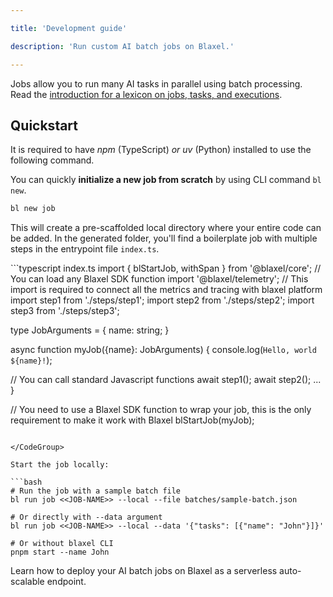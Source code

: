 ```yaml
---

title: 'Development guide'

description: 'Run custom AI batch jobs on Blaxel.'

---
```


Jobs allow you to run many AI tasks in parallel using batch processing. Read the [introduction for a lexicon on jobs, tasks, and executions](Overview).

## Quickstart

<Warning>It is required to have *npm* (TypeScript) *or uv* (Python) installed to use the following command.</Warning>

You can quickly **initialize a new job from scratch** by using CLI command `bl new`. 

```bash
bl new job
```

This will create a pre-scaffolded local directory where your entire code can be added. In the generated folder, you'll find a boilerplate job with multiple steps in the entrypoint file `index.ts`. 

<CodeGroup>
```typescript index.ts
import { blStartJob, withSpan } from '@blaxel/core'; // You can load any Blaxel SDK function
import '@blaxel/telemetry'; // This import is required to connect all the metrics and tracing with blaxel platform
import step1 from './steps/step1';
import step2 from './steps/step2';
import step3 from './steps/step3';

type JobArguments = {
  name: string;
}

async function myJob({name}: JobArguments) {
  console.log(`Hello, world ${name}!`);

  // You can call standard Javascript functions
  await step1();
  await step2();
  ...
}

// You need to use a Blaxel SDK function to wrap your job, this is the only requirement to make it work with Blaxel 
blStartJob(myJob);

```

</CodeGroup>

Start the job locally:

```bash
# Run the job with a sample batch file
bl run job <<JOB-NAME>> --local --file batches/sample-batch.json

# Or directly with --data argument
bl run job <<JOB-NAME>> --local --data '{"tasks": [{"name": "John"}]}'

# Or without blaxel CLI
pnpm start --name John
```

<Card title="Deploy a job" icon="server" href="/Jobs/Deploy-a-job">
Learn how to deploy your AI batch jobs on Blaxel as a serverless auto-scalable endpoint.
</Card>